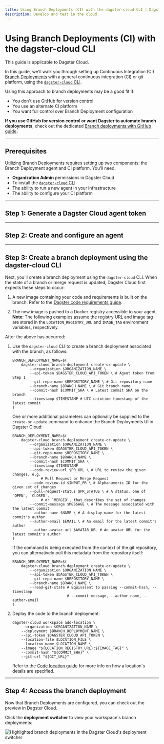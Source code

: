 ```yaml
---
title: Using Branch Deployments (CI) with the dagster-cloud CLI | Dagster Cloud
description: Develop and test in the cloud.
---
```


# Using Branch Deployments (CI) with the dagster-cloud CLI

<Note>This guide is applicable to Dagster Cloud.</Note>

In this guide, we'll walk you through setting up Continuous Integration (CI) [Branch Deployments](/dagster-plus/managing-deployments/branch-deployments) with a general continuous integration (CI) or git platform, using the [`dagster-cloud` CLI](/dagster-plus/managing-deployments/dagster-cloud-cli).

Using this approach to branch deployments may be a good fit if:

- You don't use GitHub for version control
- You use an alternate CI platform
- You want full control over Branch Deployment configuration

**If you use GitHub for version control or want Dagster to automate branch deployments**, check out the dedicated [Branch deployments with GitHub guide](/dagster-plus/managing-deployments/branch-deployments/using-branch-deployments-with-github).

---

## Prerequisites

Utilizing Branch Deployments requires setting up two components: the Branch Deployment agent and CI platform. You'll need:

- **Organization Admin** permissions in Dagster Cloud
- To install the [`dagster-cloud` CLI](/dagster-plus/managing-deployments/dagster-cloud-cli)
- The ability to run a new agent in your infrastructure
- The ability to configure your CI platform

---

## Step 1: Generate a Dagster Cloud agent token

<GenerateAgentToken />

---

## Step 2: Create and configure an agent

<BDCreateConfigureAgent />

---

## Step 3: Create a branch deployment using the dagster-cloud CLI

Next, you'll create a branch deployment using the `dagster-cloud` CLI. When the state of a branch or merge request is updated, Dagster Cloud first expects these steps to occur:

1. A new image containing your code and requirements is built on the branch. Refer to the [Dagster code requirements guide](/dagster-plus/managing-deployments/code-locations).

2. The new image is pushed to a Docker registry accessible to your agent. **Note**: The following examples assume the registry URL and image tag are stored in the `LOCATION_REGISTRY_URL` and `IMAGE_TAG` environment variables, respectively.

After the above has occurred:

1. Use the `dagster-cloud` CLI to create a branch deployment associated with the branch, as follows:

   ```shell
   BRANCH_DEPLOYMENT_NAME=$(
       dagster-cloud branch-deployment create-or-update \
           --organization $ORGANIZATION_NAME \
           --api-token $DAGSTER_CLOUD_API_TOKEN \ # Agent token from Step 1
           --git-repo-name $REPOSITORY_NAME \ # Git repository name
           --branch-name $BRANCH_NAME \ # Git branch name
           --commit-hash $COMMIT_SHA \ # Latest commit SHA on the branch
           --timestamp $TIMESTAMP # UTC unixtime timestamp of the latest commit
   )
   ```

   One or more additional parameters can optionally be supplied to the `create-or-update` command to enhance the Branch Deployments UI in Dagster Cloud:

   ```shell
   BRANCH_DEPLOYMENT_NAME=$(
       dagster-cloud branch-deployment create-or-update \
           --organization $ORGANIZATION_NAME \
           --api-token $DAGSTER_CLOUD_API_TOKEN \
           --git-repo-name $REPOSITORY_NAME \
           --branch-name $BRANCH_NAME \
           --commit-hash $COMMIT_SHA \
           --timestamp $TIMESTAMP
           --code-review-url $PR_URL \ # URL to review the given changes, e.g.
                # Pull Request or Merge Request
           --code-review-id $INPUT_PR \ # Alphanumeric ID for the given set of changes
           --pull-request-status $PR_STATUS \ # A status, one of `OPEN`, `CLOSED`,
                # or `MERGED`, that describes the set of changes
           --commit-message $MESSAGE \ # The message associated with the latest commit
           --author-name $NAME \ # A display name for the latest commit's author
           --author-email $EMAIL \ # An email for the latest commit's author
           --author-avatar-url $AVATAR_URL # An avatar URL for the latest commit's author
   )
   ```

   If the command is being executed from the context of the git repository, you can alternatively pull this metadata from the repository itself:

   ```shell
   BRANCH_DEPLOYMENT_NAME=$(
       dagster-cloud branch-deployment create-or-update \
           --organization $ORGANIZATION_NAME \
           --api-token $DAGSTER_CLOUD_API_TOKEN \
           --git-repo-name $REPOSITORY_NAME \
           --branch-name $BRANCH_NAME \
           --read-git-state # Equivalent to passing --commit-hash, --timestamp
                            # --commit-message, --author-name, --author-email
   )
   ```

2. Deploy the code to the branch deployment:

   ```shell
   dagster-cloud workspace add-location \
       --organization $ORGANIZATION_NAME \
       --deployment $BRANCH_DEPLOYMENT_NAME \
       --api-token $DAGSTER_CLOUD_API_TOKEN \
       --location-file $LOCATION_FILE \
       --location-name $LOCATION_NAME \
       --image "${LOCATION_REGISTRY_URL}:${IMAGE_TAG}" \
       --commit-hash "${COMMIT_SHA}" \
       --git-url "${GIT_URL}"
   ```

   Refer to the [Code location guide](/dagster-plus/managing-deployments/code-locations) for more info on how a location's details are specified.

---

## Step 4: Access the branch deployment

Now that Branch Deployments are configured, you can check out the preview in Dagster Cloud.

Click the **deployment switcher** to view your workspace's branch deployments:

<Image
alt="Highlighted branch deployments in the Dagster Cloud's deployment switcher"
src="/images/dagster-cloud/developing-testing/branch-deployments/dagster-ui-deployment-switcher.png"
width={563}
height={311}
/>
